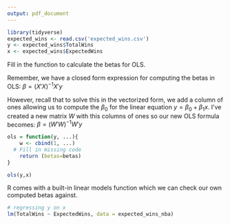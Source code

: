 ```yaml
---
output: pdf_document
---
```


```r
library(tidyverse)
expected_wins <- read.csv('expected_wins.csv')
y <- expected_wins$TotalWins
x <- expected_wins$ExpectedWins
```

Fill in the function to calculate the betas for OLS.

Remember, we have a closed form expression for computing the betas in OLS: $\beta = (X'X)^{-1}X'y$

However, recall that to solve this in the vectorized form, we add a column of ones allowing us to compute the $\beta_0$ for the linear equation $y = \beta_0 + \beta_1 x$. I've created a new matrix $W$ with this columns of ones so our new OLS formula becomes: $\beta = (W'W)^{-1}W'y$

```r
ols = function(y, ...){
	w <- cbind(1, ...)
  # Fill in missing code	
	return (betas=betas)
}

ols(y,x)
```

R comes with a built-in linear models function which we can check our own computed betas against.

```r
# regressing y on x
lm(TotalWins ~ ExpectedWins, data = expected_wins_nba)
```




